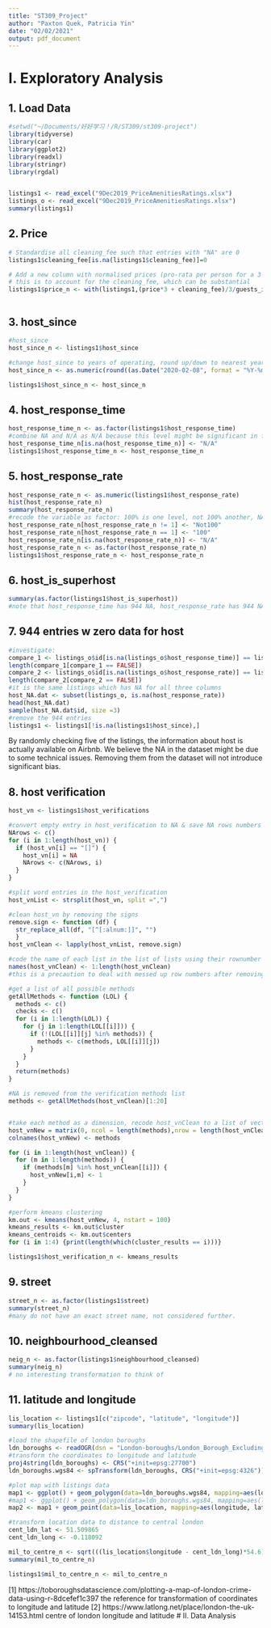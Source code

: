 ```yaml
---
title: "ST309_Project"
author: "Paxton Quek, Patricia Yin"
date: "02/02/2021"
output: pdf_document
---
```


# I. Exploratory Analysis
## 1. Load Data
```r
#setwd("~/Documents/好好学习！/R/ST309/st309-project")
library(tidyverse)
library(car)
library(ggplot2)
library(readxl)
library(stringr)
library(rgdal)


listings1 <- read_excel("9Dec2019_PriceAmenitiesRatings.xlsx")
listings_o <- read_excel("9Dec2019_PriceAmenitiesRatings.xlsx")
summary(listings1)

```

## 2. Price
```r

# Standardise all cleaning_fee such that entries with "NA" are 0 
listings1$cleaning_fee[is.na(listings1$cleaning_fee)]=0

# Add a new column with normalised prices (pro-rata per person for a 3-day stay)
# this is to account for the cleaning_fee, which can be substantial
listings1$price_n <- with(listings1,(price*3 + cleaning_fee)/3/guests_included)



```

## 3. host_since
```r
#host_since 
host_since_n <- listings1$host_since

#change host_since to years of operating, round up/down to nearest year
host_since_n <- as.numeric(round((as.Date("2020-02-08", format = "%Y-%m-%d") - as.Date(host_since_n, format = "%Y-%m-%d"))/365))

listings1$host_since_n <- host_since_n
```

## 4. host_response_time
```r
host_response_time_n <- as.factor(listings1$host_response_time)
#combine NA and N/A as N/A because this level might be significant in further analysis.
host_response_time_n[is.na(host_response_time_n)] <- "N/A"
listings1$host_response_time_n <- host_response_time_n
```

## 5. host_response_rate
```r
host_response_rate_n <- as.numeric(listings1$host_response_rate)
hist(host_response_rate_n)
summary(host_response_rate_n)
#recode the variable as factor: 100% is one level, not 100% another, NA the third
host_response_rate_n[host_response_rate_n != 1] <- "Not100"
host_response_rate_n[host_response_rate_n == 1] <- "100"
host_response_rate_n[is.na(host_response_rate_n)] <- "N/A"
host_response_rate_n <- as.factor(host_response_rate_n)
listings1$host_response_rate_n <- host_response_rate_n
```

## 6. host_is_superhost
```r
summary(as.factor(listings1$host_is_superhost))
#note that host_response_time has 944 NA, host_response_rate has 944 NA, host_is_superhost has 944 NA, investigation below
```

## 7. 944 entries w zero data for host

```r
#investigate:
compare_1 <- listings_o$id[is.na(listings_o$host_response_time)] == listings_o$id[is.na(listings_o$host_response_rate)]
length(compare_1[compare_1 == FALSE])
compare_2 <- listings_o$id[is.na(listings_o$host_response_rate)] == listings_o$id[is.na(listings_o$host_is_superhost)]
length(compare_2[compare_2 == FALSE])
#it is the same listings which has NA for all three columns
host_NA.dat <- subset(listings_o, is.na(host_response_rate))
head(host_NA.dat)
sample(host_NA.dat$id, size =3)
#remove the 944 entries
listings1 <- listings1[!is.na(listings1$host_since),]

```

By randomly checking five of the listings, the information about host is actually available on Airbnb. We believe the NA in the dataset might be due to some technical issues. Removing them from the dataset will not introduce significant bias. 

## 8. host verification

```r
host_vn <- listings1$host_verifications

#convert empty entry in host_verification to NA & save NA rows numbers
NArows <- c()
for (i in 1:length(host_vn)) {
  if (host_vn[i] == "[]") {
    host_vn[i] = NA
    NArows <- c(NArows, i)
  }
}

#split word entries in the host_verification
host_vnList <- strsplit(host_vn, split =",")

#clean host_vn by removing the signs 
remove.sign <- function (df) {
  str_replace_all(df, "[^[:alnum:]]", "")
  }
host_vnClean <- lapply(host_vnList, remove.sign)

#code the name of each list in the list of lists using their rownumber
names(host_vnClean) <- 1:length(host_vnClean)
#this is a precaution to deal with messed up row numbers after removing NAs

#get a list of all possible methods
getAllMethods <- function (LOL) {
  methods <- c()
  checks <- c()
  for (i in 1:length(LOL)) {
    for (j in 1:length(LOL[[i]])) {
      if (!(LOL[[i]][j] %in% methods)) {
        methods <- c(methods, LOL[[i]][j])
      }
    }
  }
  return(methods)
}

#NA is removed from the verification methods list
methods <- getAllMethods(host_vnClean)[1:20]


#take each method as a dimension, recode host_vnClean to a list of vectors
host_vnNew = matrix(0, ncol = length(methods),nrow = length(host_vnClean))
colnames(host_vnNew) <- methods

for (i in 1:length(host_vnClean)) {
  for (m in 1:length(methods)) {
    if (methods[m] %in% host_vnClean[[i]]) {
      host_vnNew[i,m] <- 1
    }
  }
}

#perform kmeans clustering
km.out <- kmeans(host_vnNew, 4, nstart = 100)
kmeans_results <- km.out$cluster
kmeans_centroids <- km.out$centers
for (i in 1:4) {print(length(which(cluster_results == i)))}

listings1$host_verification_n <- kmeans_results
```

## 9. street

```r
street_n <- as.factor(listings1$street)
summary(street_n)
#many do not have an exact street name, not considered further.
```

## 10. neighbourhood_cleansed

```r
neig_n <- as.factor(listings1$neighbourhood_cleansed)
summary(neig_n)
# no interesting transformation to think of
```

## 11. latitude and longitude

```r
lis_location <- listings1[c("zipcode", "latitude", "longitude")]
summary(lis_location)

#load the shapefile of london boroughs
ldn_boroughs <- readOGR(dsn = "London-boroughs/London_Borough_Excluding_MHW.shp") #the whole london-boroughs folder must be downloaded because .shp (shapefile) is composed by different files in the folder.
#transform the coordinates to longitude and latitude
proj4string(ldn_boroughs) <- CRS("+init=epsg:27700")
ldn_boroughs.wgs84 <- spTransform(ldn_boroughs, CRS("+init=epsg:4326"))

#plot map with listings data
map1 <- ggplot() + geom_polygon(data=ldn_boroughs.wgs84, mapping=aes(long, lat, group = group, fill = group)) + geom_path(data=ldn_boroughs.wgs84, mapping=aes(long, lat, group = group), color="white", lwd=0.1)
#map1 <- ggplot() + geom_polygon(data=ldn_boroughs.wgs84, mapping=aes(long, lat, group = group), fill="dimgrey") + geom_path(data=ldn_boroughs.wgs84, mapping=aes(long, lat, group = group), color="white", lwd=0.1)
map2 <- map1 + geom_point(data=lis_location, mapping=aes(longitude, latitude), color = "dimgrey", size=0.05) + ggtitle("Airbnb listings in London") + theme(legend.position = "none")

#transform location data to distance to central london
cent_ldn_lat <- 51.509865
cent_ldn_long <- -0.118092

mil_to_centre_n <- sqrt(((lis_location$longitude - cent_ldn_long)*54.6)^2 + ((lis_location$latitude - cent_ldn_lat)*69)^2)
summary(mil_to_centre_n)

listings1$mil_to_centre_n <- mil_to_centre_n
```

[1]  https://toboroughsdatascience.com/plotting-a-map-of-london-crime-data-using-r-8dcefef1c397 the reference for transformation of coordinates to longitude and latitude
[2]  https://www.latlong.net/place/london-the-uk-14153.html centre of london longitude and latitude
# II. Data Analysis